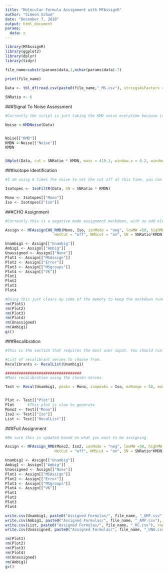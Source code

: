 ---
title: "Molecular Formula Assignment with MFAssignR"
author: "Simeon Schum"
date: "December 7, 2018"
output: html_document
params: 
  data: x
---

```{r, echo = FALSE, message = FALSE, warning = FALSE}
library(MFAssignR)
library(ggplot2)
library(dplyr)
library(tidyr)

file_name=substr(params$data,1,nchar(params$data)-7)
 
print(file_name)

Data <- tbl_df(read.csv(paste0(file_name,"_MS.csv"), stringsAsFactors = FALSE)) #Loads the data

SNRatio <- 6
```


###Signal To Noise Assessment

```{r, echo = FALSE, message = FALSE, warning = FALSE}

#Currently the script is just taking the KMD noise everytime because it is more consistently correct.

Noise <-KMDNoise(Data)


Noise[["KMD"]]
KMDN <-Noise[["Noise"]]
KMDN


SNplot(Data, cut = SNRatio * KMDN, mass = 419.1, window.x = 0.2, window.y = 10) 

```

###Isotope Identification

```{r, echo = FALSE, message = FALSE, warning = FALSE}
#I am using 6 times the noise to set the cut off at this time, you can change it however you would like

Isotopes <- IsoFiltR(Data, SN = SNRatio * KMDN)

Mono <- Isotopes[["Mono"]]
Iso <- Isotopes[["Iso"]]

```

###CHO Assignment

```{r, echo = FALSE, message = FALSE, warning = FALSE, results = "hide"}
#Currently this is a negative mode assignment markdown, with no odd electrons, this can be changed as desired.

Assign <- MFAssignCHO_RMD(Mono, Iso, ionMode = "neg", lowMW =50, highMW = 1000, ppm_err = 3, H_Cmin = 0.3,
                      HetCut = "off", NMScut = "on", SN = SNRatio*KMDN)   #Standard parameters for positive mode
```

```{r, echo = FALSE, message = FALSE, warning = FALSE}
Unambig1 <- Assign[["Unambig"]]
Ambig1 <- Assign[["Ambig"]]
Unassigned <- Assign[["None"]]
Plot1 <- Assign[["MSAssign"]]
Plot2 <- Assign[["Error"]]
Plot3 <- Assign[["MSgroups"]]
Plot4 <- Assign[["VK"]]
Plot1
Plot2
Plot3
Plot4

#Doing this just clears up some of the memory to keep the markdown running as fast as possible
rm(Plot1)
rm(Plot2)
rm(Plot3)
rm(Plot4)
rm(Unassigned)
rm(Ambig1)
gc()
```

###Recalibration

```{r, echo = FALSE, message = FALSE, warning = FALSE}
#This is the section that requires the most user input. You should run through a representative sample first so that you know what recalibrants you are planning on using, and then set those recalibrants in the function

#List of recalibrant series to choose from.
Recalibrants <- RecalList(Unambig1)

##################################
#Mass recalibration using the chosen series.

Test <- Recal(Unambig1, peaks = Mono, isopeaks = Iso, mzRange = 50, mode = "neg", SN = SNRatio*KMDN, series1 = "O3_H_3", series2 = "O8_H_6", series3 = "O12_H_8", series4 = "O10_H_5", series5 = "O14_H_9", series6 = "O10_H_7", series7 = "O7_H_4", series8 = "O3_H_1") #Good parameters for the


Plot <- Test[["Plot"]]
Plot      #This plot is slow to generate
Mono2 <- Test[["Mono"]]
Iso2 <- Test[["Iso"]]
List <- Test[["RecalList"]]
```

###Full Assignment

```{r, echo = FALSE, message = FALSE, warning = FALSE, results = "hide"}
#Be sure this is updated based on what you want to be assigning

Assign <- MFAssign_RMD(Mono2, Iso2, ionMode = "neg", lowMW =50, highMW = 1000, Sx = 1, Nx = 3, ppm_err = 3, H_Cmin = 0.3, Omin = 1,
                      HetCut = "off", NMScut = "on", SN = SNRatio*KMDN)   #Relatively standard parameters for negative mode
```

```{r, echo = FALSE, message = FALSE, warning = FALSE}
Unambig1 <- Assign[["Unambig"]]
Ambig1 <- Assign[["Ambig"]]
Unassigned <- Assign[["None"]]
Plot1 <- Assign[["MSAssign"]]
Plot2 <- Assign[["Error"]]
Plot3 <- Assign[["MSgroups"]]
Plot4 <- Assign[["VK"]]
Plot1
Plot2
Plot3
Plot4

write.csv(Unambig1, paste0("Assigned Formulas/", file_name, "_UMF.csv"), row.names=FALSE, na="")
write.csv(Ambig1, paste0("Assigned Formulas/", file_name, "_AMF.csv"), row.names=FALSE, na="")
write.csv(List, paste0("Assigned Formulas/", file_name, "_RC.csv"), row.names=FALSE, na="")
write.csv(Unassigned, paste0("Assigned Formulas/", file_name, "_UNA.csv"), row.names=FALSE, na="")

rm(Plot1)
rm(Plot2)
rm(Plot3)
rm(Plot4)
rm(Unassigned)
rm(Ambig1)
gc()
```
